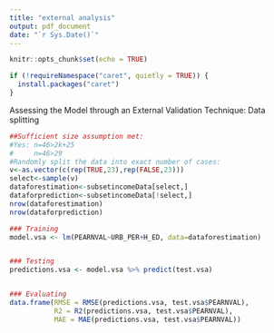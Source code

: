 ```yaml
---
title: "external analysis"
output: pdf_document
date: "`r Sys.Date()`"
---
```


```r
knitr::opts_chunk$set(echo = TRUE)
```


```r
if (!requireNamespace("caret", quietly = TRUE)) {
  install.packages("caret")
}
```

Assessing the Model through an External Validation Technique: Data splitting
```r
##Sufficient size assumption met: 
#Yes: n=46>2k+25
#     n=46>29
#Randomly split the data into exact number of cases: 
v<-as.vector(c(rep(TRUE,23),rep(FALSE,23)))
select<-sample(v)
dataforestimation<-subsetincomeData[select,]
dataforprediction<-subsetincomeData[!select,]
nrow(dataforestimation)
nrow(dataforprediction)

### Training
model.vsa <- lm(PEARNVAL~URB_PER+H_ED, data=dataforestimation)


### Testing
predictions.vsa <- model.vsa %>% predict(test.vsa)


### Evaluating
data.frame(RMSE = RMSE(predictions.vsa, test.vsa$PEARNVAL),
           R2 = R2(predictions.vsa, test.vsa$PEARNVAL),
           MAE = MAE(predictions.vsa, test.vsa$PEARNVAL))


```